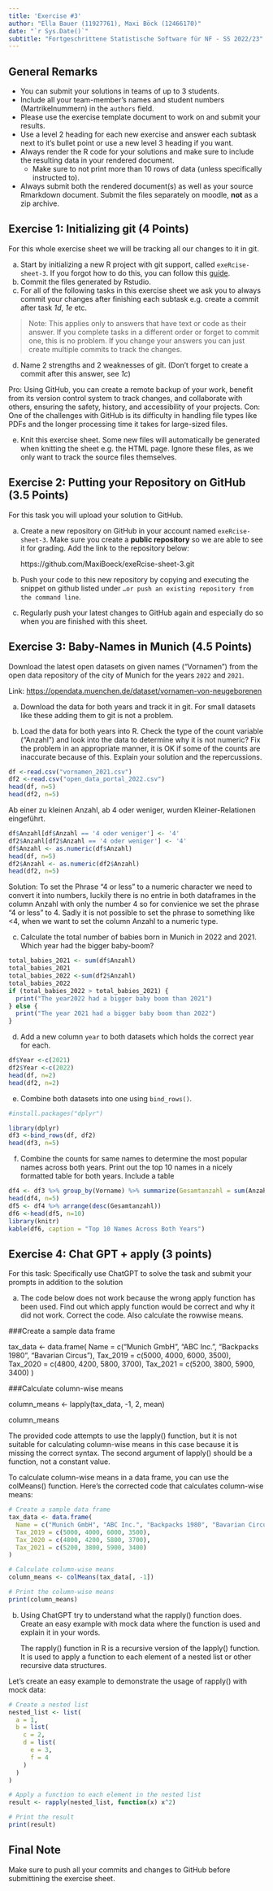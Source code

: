 ```yaml
---
title: 'Exercise #3'
author: "Ella Bauer (11927761), Maxi Böck (12466170)"
date: "`r Sys.Date()`"
subtitle: "Fortgeschrittene Statistische Software für NF - SS 2022/23"
---
```


## General Remarks

-   You can submit your solutions in teams of up to 3 students.
-   Include all your team-member's names and student numbers
    (Martrikelnummern) in the `authors` field.
-   Please use the exercise template document to work on and submit your
    results.
-   Use a level 2 heading for each new exercise and answer each subtask
    next to it's bullet point or use a new level 3 heading if you want.
-   Always render the R code for your solutions and make sure to include
    the resulting data in your rendered document.
    -   Make sure to not print more than 10 rows of data (unless
        specifically instructed to).
-   Always submit both the rendered document(s) as well as your source
    Rmarkdown document. Submit the files separately on moodle, **not**
    as a zip archive.

## Exercise 1: Initializing git (4 Points)

For this whole exercise sheet we will be tracking all our changes to it
in git.

a)  Start by initializing a new R project with git support, called
    `exeRcise-sheet-3`. If you forgot how to do this, you can follow
    this
    [guide](https://malikaihle.github.io/Introduction-RStudio-Git-GitHub/rstudio_project.html).
b)  Commit the files generated by Rstudio.
c)  For all of the following tasks in this exercise sheet we ask you to
    always commit your changes after finishing each subtask e.g. create
    a commit after task *1d*, *1e* etc.

> Note: This applies only to answers that have text or code as their
> answer. If you complete tasks in a different order or forget to commit
> one, this is no problem. If you change your answers you can just
> create multiple commits to track the changes.

d)  Name 2 strengths and 2 weaknesses of git. (Don't forget to create a
    commit after this answer, see *1c*)
    
Pro:
  Using GitHub, you can create a remote backup of your work, benefit from its version control system to track changes, and collaborate with others, ensuring the safety, history, and accessibility of your projects.
Con:
  One of the challenges with GitHub is its difficulty in handling file types like PDFs and the longer processing time it takes for large-sized files.
    
e)  Knit this exercise sheet. Some new files will automatically be
    generated when knitting the sheet e.g. the HTML page. Ignore these
    files, as we only want to track the source files themselves.

## Exercise 2: Putting your Repository on GitHub (3.5 Points)

For this task you will upload your solution to GitHub.

a)  Create a new repository on GitHub in your account named
    `exeRcise-sheet-3`. Make sure you create a **public repository** so
    we are able to see it for grading. Add the link to the repository
    below:
    
    https://github.com/MaxiBoeck/exeRcise-sheet-3.git
    
b)  Push your code to this new repository by copying and executing the
    snippet on github listed under
    `…or push an existing repository from the command line`.
    
c)  Regularly push your latest changes to GitHub again and especially do
    so when you are finished with this sheet.

## Exercise 3: Baby-Names in Munich (4.5 Points)

Download the latest open datasets on given names ("Vornamen") from the
open data repository of the city of Munich for the years `2022` and
`2021`.

Link: <https://opendata.muenchen.de/dataset/vornamen-von-neugeborenen>

a)  Download the data for both years and track it in git. For small
    datasets like these adding them to git is not a problem.


b)  Load the data for both years into R. Check the type of the count
    variable ("Anzahl") and look into the data to determine why it is
    not numeric? Fix the problem in an appropriate manner, it is OK if
    some of the counts are inaccurate because of this. Explain your
    solution and the repercussions.



```r
df <-read.csv("vornamen_2021.csv")
df2 <-read.csv("open_data_portal_2022.csv") 
head(df, n=5)
head(df2, n=5)
```
Ab einer zu kleinen Anzahl, ab 4 oder weniger, wurden Kleiner-Relationen eingeführt.
```r
df$Anzahl[df$Anzahl == '4 oder weniger'] <- '4'
df2$Anzahl[df2$Anzahl == '4 oder weniger'] <- '4'
df$Anzahl <- as.numeric(df$Anzahl)
head(df, n=5)
df2$Anzahl <- as.numeric(df2$Anzahl)
head(df2, n=5)
```
Solution: To set the Phrase "4 or less" to a numeric character we need to convert it into numbers, luckily there is no entrie in both dataframes in the column Anzahl with only the number 4 so for convienice we set the phrase "4 or less" to 4. Sadly it is not possible to set the phrase to something like <4, when we want to set the column Anzahl to a numeric type.

c)  Calculate the total number of babies born in Munich in 2022
    and 2021. Which year had the bigger baby-boom?
    
```r
total_babies_2021 <- sum(df$Anzahl)
total_babies_2021
total_babies_2022 <-sum(df2$Anzahl)
total_babies_2022
if (total_babies_2022 > total_babies_2021) {
  print("The year2022 had a bigger baby boom than 2021")
} else {
  print("The year 2021 had a bigger baby boom than 2022")
}
```

d)  Add a new column `year` to both datasets which holds the correct
    year for each.
    
```r
df$Year <-c(2021)
df2$Year <-c(2022)
head(df, n=2)
head(df2, n=2)
```
    

e)  Combine both datasets into one using `bind_rows()`.

```r
#install.packages("dplyr")
```


```r
library(dplyr)
df3 <-bind_rows(df, df2)
head(df3, n=5)
```


f)  Combine the counts for same names to determine the most popular
    names across both years. Print out the top 10 names in a nicely
    formatted table for both years. Include a table 
    
```r
df4 <- df3 %>% group_by(Vorname) %>% summarize(Gesamtanzahl = sum(Anzahl))
head(df4, n=5)
df5 <- df4 %>% arrange(desc(Gesamtanzahl))
df6 <-head(df5, n=10)
library(knitr)
kable(df6, caption = "Top 10 Names Across Both Years")
```
    

## Exercise 4: Chat GPT + apply (3 points)

For this task: Specifically use ChatGPT to solve the task and submit
your prompts in addition to the solution

a)  The code below does not work because the wrong apply function has
    been used. Find out which apply function would be correct and why it
    did not work. Correct the code. Also calculate the rowwise means.

###Create a sample data frame

tax_data \<- data.frame( Name = c("Munich GmbH", "ABC Inc.", "Backpacks
1980", "Bavarian Circus"), Tax_2019 = c(5000, 4000, 6000, 3500),
Tax_2020 = c(4800, 4200, 5800, 3700), Tax_2021 = c(5200, 3800, 5900,
3400) )

###Calculate column-wise means

column_means \<- lapply(tax_data, -1, 2, mean)

column_means

The provided code attempts to use the lapply() function, but it is not suitable for calculating column-wise means in this case because it is missing the correct syntax. The second argument of lapply() should be a function, not a constant value.

To calculate column-wise means in a data frame, you can use the colMeans() function. Here's the corrected code that calculates column-wise means:

```r
# Create a sample data frame
tax_data <- data.frame(
  Name = c("Munich GmbH", "ABC Inc.", "Backpacks 1980", "Bavarian Circus"),
  Tax_2019 = c(5000, 4000, 6000, 3500),
  Tax_2020 = c(4800, 4200, 5800, 3700),
  Tax_2021 = c(5200, 3800, 5900, 3400)
)

# Calculate column-wise means
column_means <- colMeans(tax_data[, -1])

# Print the column-wise means
print(column_means)
```


b)  Using ChatGPT try to understand what the rapply() function does.
    Create an easy example with mock data where the function is used and
    explain it in your words.
    
    The rapply() function in R is a recursive version of the lapply() function. It is used to apply a function to each element of a nested list or other recursive data structures.

Let's create an easy example to demonstrate the usage of rapply() with mock data:

```r
# Create a nested list
nested_list <- list(
  a = 1,
  b = list(
    c = 2,
    d = list(
      e = 3,
      f = 4
    )
  )
)

# Apply a function to each element in the nested list
result <- rapply(nested_list, function(x) x^2)

# Print the result
print(result)
```


## Final Note

Make sure to push all your commits and changes to GitHub before
submittining the exercise sheet.
